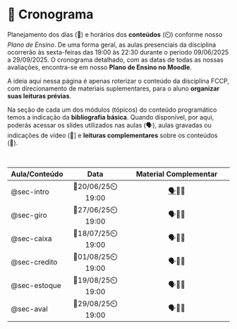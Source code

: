 # 📅 Cronograma {#sec-schedule .unnumbered .unlisted}

Planejamento dos dias (📅) e horários dos **conteúdos** (⏲️) conforme nosso *Plano de Ensino*. De uma forma geral, as aulas presenciais da disciplina ocorrerão às sexta-feiras das 19:00 às 22:30 durante o período 09/06/2025 a 29/09/2025. O cronograma detalhado, com as datas de todas as nossas avaliações, encontra-se em nosso **Plano de Ensino no Moodle**.

A ideia aqui nessa página é apenas roterizar o conteúdo da disciplina FCCP, com direcionamento de materiais suplementares, para o aluno **organizar suas leituras prévias**.

Na seção de cada um dos módulos (tópicos) do conteúdo programático temos a indicação da **bibliografia básica**. Quando disponível, por aqui, poderás acessar os slides utilizados nas aulas (🗣️), aulas gravadas ou indicações de vídeo (🎥\] e **leituras complementares** sobre os conteúdos (📓).

<br>

| Aula/Conteúdo |       Data        |       Material Complementar        |
|:--------------|:-----------------:|:----------------------------------:|
| @sec-intro    | 📅20/06/25⏲️19:00 | [🗣](/resources/intro-ppt.html)🎥📓 |
| @sec-giro     | 📅27/06/25⏲️19:00 |               🗣🎥📓                |
| @sec-caixa    | 📅18/07/25⏲️19:00 |               🗣🎥📓                |
| @sec-credito  | 📅01/08/25⏲️19:00 |               🗣🎥📓                |
| @sec-estoque  | 📅19/08/25⏲️19:00 |               🗣🎥📓                |
| @sec-aval     | 📅29/08/25⏲️19:00 |               🗣🎥📓                |

